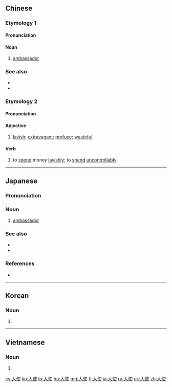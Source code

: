 ==Chinese==

===Etymology 1===
{{zh-forms|2=messenger}}
{{wikipedia|lang=zh}}

====Pronunciation====
{{zh-pron
|m=dàshǐ
|c=daai6 si3
|h=pfs=thai-sṳ́
|mn=tāi-sài
|cat=n
}}

====Noun====
{{zh-noun}}

# [[ambassador]]

===See also===
* {{zh-l|大使館}}
* {{zh-l|領事}}

{{zh-cat|Intermediate|Diplomacy}}

===Etymology 2===
{{zh-forms|2=to spend}}

====Pronunciation====
{{zh-pron
|c=daai6 sai2
|h=pfs=thai-sṳ́
|cat=a
}}

====Adjective====
{{zh-adj}}

# {{lb|zh|Cantonese}} [[lavish]]; [[extravagant]]; [[profuse]]; [[wasteful]]

====Verb====
{{zh-verb}}

# {{lb|zh|Cantonese|Hakka}} to [[spend]] money [[lavishly]]; to [[spend]] [[uncontrollably]]

----

==Japanese==
{{wikipedia|lang=ja}}
{{ja-kanjitab|たい|し|yomi=o}}

===Pronunciation===
{{ja-pron|acc=a|y=ko|たいし}}

===Noun===
{{ja-noun|たいし}}

# [[ambassador]]

===See also===
* {{ja-r|大%使%館|たい%し%かん}}
* {{ja-r|領%事|りょう%じ}}

===References===
* {{R:Shogakukan}}

----

==Korean==
{{ko-hanjatab}}

===Noun===
{{ko-noun|mr=taesa|y=tāysa|hangeul=대사}}

# {{hanja form of|대사|[[ambassador]]}}

----

==Vietnamese==
{{vi-hantutab}}

===Noun===
{{vi-hantu}}

# {{han tu form of|đại sứ|[[ambassador]]}}

[[cs:大使]]
[[ko:大使]]
[[lo:大使]]
[[hu:大使]]
[[mg:大使]]
[[fj:大使]]
[[ja:大使]]
[[ru:大使]]
[[uk:大使]]
[[zh:大使]]